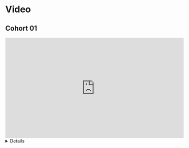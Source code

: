 # Video {-}

## Cohort 01

<iframe width="560" height="315" src="https://www.youtube.com/embed/AHAFp8HTDDc" title="Python for Data Analysis: Data Wrangling: Join, Combine, and Reshape (py4da01 8)" frameborder="0" allow="accelerometer; autoplay; clipboard-write; encrypted-media; gyroscope; picture-in-picture" allowfullscreen></iframe>

<summary><details>
```
00:27:19	Isabella Velásquez:	dplyr has suffixes! I have never used them: https://dplyr.tidyverse.org/reference/mutate-joins.html
00:58:49	Layla Bouzoubaa:	i think there is something similar with r
00:59:11	Ron:	https://dataprep.ai/
00:59:13	Layla Bouzoubaa:	actually i think janitor pkg has a func that does reporting
```
</details>
</summary>

